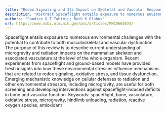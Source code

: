 ```yaml
---
title: "Redox Signaling and Its Impact on Skeletal and Vascular Responses to Spaceflight"
description: "Abstract Spaceflight entails exposure to numerous environmental challenges with the potential to contribute to both musculoskeletal and vascular dysfunction. The purpose of this review is to describe ..."
authors: "Candice G T Tahimic; Ruth K Globus"
url: https://www.ncbi.nlm.nih.gov/pmc/articles/PMC5666834/
---
```


Spaceflight entails exposure to numerous environmental challenges with the potential to contribute to both musculoskeletal and vascular dysfunction. The purpose of this review is to describe current understanding of microgravity and radiation impacts on the mammalian skeleton and associated vasculature at the level of the whole organism. Recent experiments from spaceflight and ground-based models have provided fresh insights into how these environmental stresses influence mechanisms that are related to redox signaling, oxidative stress, and tissue dysfunction. Emerging mechanistic knowledge on cellular defenses to radiation and other environmental stressors, including microgravity, are useful for both screening and developing interventions against spaceflight-induced deficits in bone and vascular function. Keywords: spaceflight, bone, vasculature, oxidative stress, microgravity, hindlimb unloading, radiation, reactive oxygen species, antioxidant
